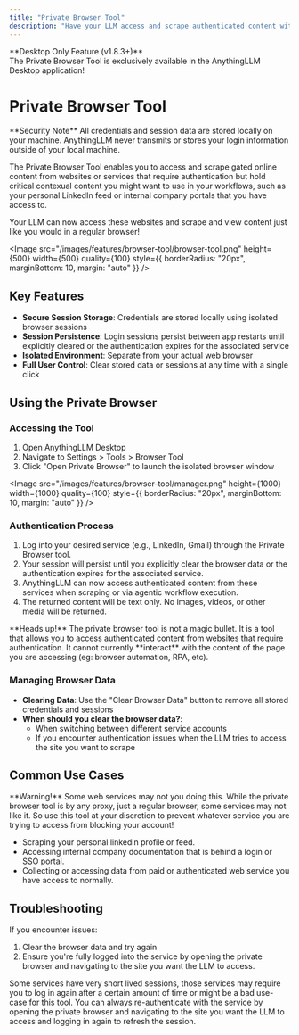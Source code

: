 ```yaml
---
title: "Private Browser Tool"
description: "Have your LLM access and scrape authenticated content with AnythingLLM's Private Browser tool"
---
```



<Callout type="info" emoji="🖥️">
  **Desktop Only Feature (v1.8.3+)**<br/>
  The Private Browser Tool is exclusively available in the AnythingLLM Desktop application!
</Callout>

# Private Browser Tool

<Callout type="warning" emoji="⚠️">
  **Security Note**
  All credentials and session data are stored locally on your machine. AnythingLLM never transmits or stores your login information outside of your local machine.
</Callout>

The Private Browser Tool enables you to access and scrape gated online content from websites or services that require authentication but hold critical contexual content you might want to use in your workflows, such as your personal LinkedIn feed or internal company portals that you have access to.

Your LLM can now access these websites and scrape and view content just like you would in a regular browser!

<Image
  src="/images/features/browser-tool/browser-tool.png"
  height={500}
  width={500}
  quality={100}
  style={{ borderRadius: "20px", marginBottom: 10, margin: "auto" }}
/>

## Key Features

- **Secure Session Storage**: Credentials are stored locally using isolated browser sessions
- **Session Persistence**: Login sessions persist between app restarts until explicitly cleared or the authentication expires for the associated service
- **Isolated Environment**: Separate from your actual web browser
- **Full User Control**: Clear stored data or sessions at any time with a single click

## Using the Private Browser

### Accessing the Tool
1. Open AnythingLLM Desktop
2. Navigate to Settings > Tools > Browser Tool
3. Click "Open Private Browser" to launch the isolated browser window

<Image
  src="/images/features/browser-tool/manager.png"
  height={1000}
  width={1000}
  quality={100}
  style={{ borderRadius: "20px", marginBottom: 10, margin: "auto" }}
/>

### Authentication Process
1. Log into your desired service (e.g., LinkedIn, Gmail) through the Private Browser tool.
2. Your session will persist until you explicitly clear the browser data or the authentication expires for the associated service.
3. AnythingLLM can now access authenticated content from these services when scraping or via agentic workflow execution.
4. The returned content will be text only. No images, videos, or other media will be returned.

<Callout type="info" emoji="💡">
  **Heads up!**
  The private browser tool is not a magic bullet. It is a tool that allows you to access authenticated content from websites that require authentication. It cannot currently **interact** with the content of the page you are accessing (eg: browser automation, RPA, etc).
</Callout>

### Managing Browser Data

- **Clearing Data**: Use the "Clear Browser Data" button to remove all stored credentials and sessions
- **When should you clear the browser data?**:
  - When switching between different service accounts
  - If you encounter authentication issues when the LLM tries to access the site you want to scrape

## Common Use Cases

<Callout type="warning" emoji="⚠️">
  **Warning!**
  Some web services may not you doing this. While the private browser tool is by any proxy, just a regular browser, some services may not like it. So use this tool at your discretion to prevent whatever service you are trying to access from blocking your account!
</Callout>

- Scraping your personal linkedin profile or feed.
- Accessing internal company documentation that is behind a login or SSO portal.
- Collecting or accessing data from paid or authenticated web service you have access to normally.

## Troubleshooting

If you encounter issues:
1. Clear the browser data and try again
2. Ensure you're fully logged into the service by opening the private browser and navigating to the site you want the LLM to access.

Some services have very short lived sessions, those services may require you to log in again after a certain amount of time or might be a bad use-case for this tool. You can always re-authenticate with the service by opening the private browser and navigating to the site you want the LLM to access and logging in again to refresh the session.